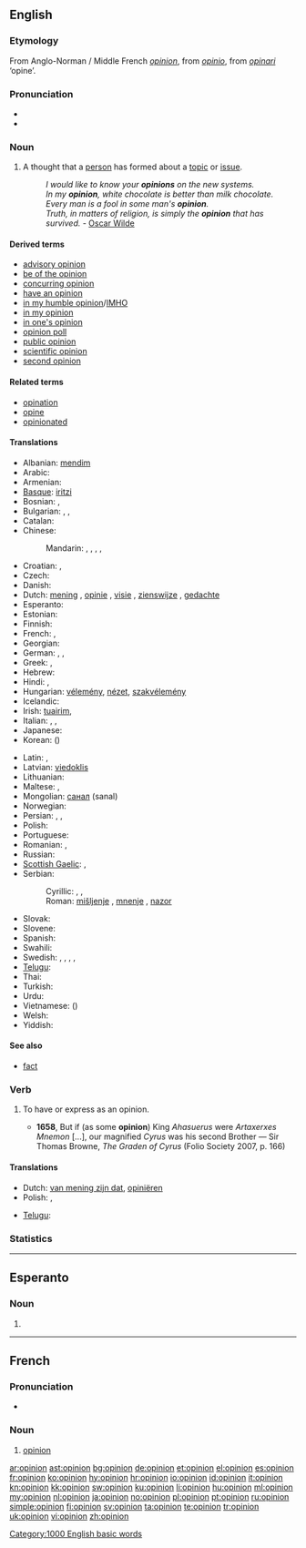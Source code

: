 {{also|opinión}}
==English==

===Etymology===
From Anglo-Norman / Middle French ''[[#French|opinion]]'', from {{etyl|la}} ''[[opinio]]'', from ''[[opinari]]'' ‘opine’.

===Pronunciation===
* {{IPA|/əˈpɪnjən/}}
* {{audio|en-us-opinion.ogg|Audio (US)}}

===Noun===
{{en-noun}}

# A thought that a [[person]] has formed about a [[topic]] or [[issue]].
#: ''I would like to know your '''opinions''' on the new systems.''
#: ''In my '''opinion''', white chocolate is better than milk chocolate.''
#: ''Every man is a fool in some man's '''opinion'''.''
#: ''Truth, in matters of religion, is simply the '''opinion''' that has survived.'' - [[w:Oscar Wilde|Oscar Wilde]]

====Derived terms====
* [[advisory opinion]]
* [[be of the opinion]]
* [[concurring opinion]]
* [[have an opinion]]
* [[in my humble opinion]]/[[IMHO]]
* [[in my opinion]]
* [[in one's opinion]]
* [[opinion poll]]
* [[public opinion]]
* [[scientific opinion]]
* [[second opinion]]

====Related terms====
* [[opination]]
* [[opine]]
* [[opinionated]]

====Translations====
{{trans-top|thought a person has formed about a topic}}
* Albanian: [[mendim]]
* Arabic: {{t-|ar|رأي|m|tr=raa'i}}
* Armenian: {{t-|hy|կարծիք|tr=karçik'}}
* [[Basque]]: [[iritzi]]
* Bosnian: {{t-|bs|mišljenje|n}}, {{t-|bs|mnenje|n}}
* Bulgarian: {{t+|bg|мнение|n|tr=mnenie}}, {{t+|bg|възглед|m|tr=vǎzgled}}, {{t+|bg|схващане|n|tr=sxvaštane}}
* Catalan: {{t|ca|opinió|f}}
* Chinese:
*: Mandarin: {{t-|cmn|意見|sc=Hani}}, {{t-|cmn|意见|tr=yìjiàn|sc=Hani}}, {{t-|cmn|看法|tr=kànfǎ|sc=Hani}}, {{t-|cmn|見解|sc=Hani}}, {{t-|cmn|见解|tr=jiànjiě|sc=Hani}}
* Croatian: {{t-|hr|mišljenje|n|alt=mȉšljēnje}}, {{t-|hr|nazor|m}}
* Czech: {{t+|cs|názor|m}}
* Danish: {{t-|da|opinion}}
* Dutch: [[mening]] {{f}}, [[opinie]] {{f}}, [[visie]] {{f}}, [[zienswijze]] {{f}}, [[gedachte]] {{f}}
* Esperanto: {{t-|eo|opinio|xs=Esperanto}}
* Estonian: {{t|et|arvamus}}
* Finnish: {{t+|fi|mielipide}}
* French: {{t+|fr|avis|m}}, {{t+|fr|opinion|f}}
* Georgian: {{t-|ka|აზრი|tr=azri|sc=Geor|xs=Georgian}}
* German: {{t+|de|Meinung|f}}, {{t+|de|Ansicht|f}}, {{t+|de|Anschauung|f}}
* Greek: {{t+|el|γνώμη|f}}, {{t+|el|άποψη|f}}
* Hebrew: {{t-|he|דיעה|f}}
* Hindi: {{t|hi|विचार|tr=vicār|xs=Hindi}}, {{t|hi|राय|tr=rāy|xs=Hindi}}
* Hungarian: [[vélemény]], [[nézet]], [[szakvélemény]]
* Icelandic: {{t-|is|álit}}
* Irish: [[tuairim]], {{t-|ga|meas|m|xs=Irish}}
* Italian: {{t+|it|opinione|f}}, {{t-|it|concetto|m}}, {{t+|it|parere}}
* Japanese: {{t+|ja|意見|tr=いけん, iken}}
* Korean: {{t+|ko|의견|tr=uigyeon|sc=Hang}} ({{t+|ko|意見|sc=Hani}})
{{trans-mid}}
* Latin: {{t-|la|opinio|f}}, {{t-|la|iudicium|n}}
* Latvian: [[viedoklis]] {{m}}
* Lithuanian: {{t+|lt|nuomonė|f|xs=Lithuanian}}
* Maltese: {{t-|mt|fehma|f|xs=Maltese}}, {{t|mt|opinjoni|f|xs=Maltese}}
* Mongolian: [[санал]] (sanal)
* Norwegian: {{t+|no|mening}}
* Persian: {{t+|fa|نظر|tr=nazar|xs=Persian}}, {{t|fa|عقیده|tr=aqide|xs=Persian}}, {{t+|fa|رأی|tr=rā’i|xs=Persian}}
* Polish: {{t+|pl|opinia|f}}
* Portuguese: {{t+|pt|opinião|f}}
* Romanian: {{t-|ro|părere|f}}, {{t-|ro|opinie|f}}
* Russian: {{t+|ru|мнение|n|tr=mnénije}}
* [[Scottish Gaelic]]: {{t-|gd|barail|f|xs=Scottish Gaelic}}, {{t-|gd|beachd|m|xs=Scottish Gaelic}}
* Serbian:
*: Cyrillic: {{t-|sr|мишљење|n|sc=Cyrl}}, {{t-|sr|мнење|n|sc=Cyrl}}, {{t|sr|назор|m|sc=Cyrl}}
*: Roman: [[mišljenje]] {{n}}, [[mnenje]] {{n}}, [[nazor]] {{m}}
* Slovak: {{t-|sk|názor|m}}
* Slovene: {{t-|sl|mnenje|n}}
* Spanish: {{t+|es|opinión|f}}
* Swahili: {{t+|sw|oni|xs=Swahili}}
* Swedish: {{t+|sv|mening|c}}, {{t+|sv|uppfattning|c}}, {{t+|sv|omdöme|n}}, {{t+|sv|tycke|n}}, {{t+|sv|åsikt|c}}
* [[Telugu]]: {{t|te|అభిప్రయము|tr=abhiprayamu|sc=Telu}}
* Thai: {{t|th|ความเห็น|tr=kwaam hĕn}}
* Turkish: {{t+|tr|görüş}}
* Urdu: {{t|ur|رائے|tr=rāy|xs=Urdu}}
* Vietnamese: {{t+|vi|ý kiến|xs=Vietnamese}} ({{t-|vi|意見|sc=Hani|xs=Vietnamese}})
* Welsh: {{t-|cy|barn|xs=Welsh}}
* Yiddish: {{t|yi|מיינונג|f|tr=meynung|xs=Yiddish}}
{{trans-bottom}}

====See also====
* [[fact]]

===Verb===
{{en-verb}}

# {{transitive|archaic}} To have or express as an opinion.
#* '''1658''', But if (as some '''opinion''') King ''Ahasuerus'' were ''Artaxerxes Mnemon'' [...], our magnified ''Cyrus'' was his second Brother — Sir Thomas Browne, ''The Graden of Cyrus'' (Folio Society 2007, p. 166)

====Translations====
{{trans-top|have or express as an opinion}}
* Dutch: [[van mening zijn dat]], [[opiniëren]]
* Polish: {{t-|pl|opiniować}}, {{t-|pl|wydawać opinię}}
{{trans-mid}}
* [[Telugu]]: {{t|te|ఆభిప్రాయపడుట|tr=abhiprayapaduta|sc=Telu}}
{{trans-bottom}}

===Statistics===
{{rank|wind|drew|strength|596|opinion|according|walked|office}}

[[Category:1000 English basic words]]

----

==Esperanto==

===Noun===
{{infl|eo|noun form|g=s}}

# {{eo-form of|opini|on}}

----

==French==

===Pronunciation===
* {{audio|Fr-opinion.ogg|Audio}}

===Noun===
{{fr-noun|f}}

# [[opinion]]

[[ar:opinion]]
[[ast:opinion]]
[[bg:opinion]]
[[de:opinion]]
[[et:opinion]]
[[el:opinion]]
[[es:opinion]]
[[fr:opinion]]
[[ko:opinion]]
[[hy:opinion]]
[[hr:opinion]]
[[io:opinion]]
[[id:opinion]]
[[it:opinion]]
[[kn:opinion]]
[[kk:opinion]]
[[sw:opinion]]
[[ku:opinion]]
[[li:opinion]]
[[hu:opinion]]
[[ml:opinion]]
[[my:opinion]]
[[nl:opinion]]
[[ja:opinion]]
[[no:opinion]]
[[pl:opinion]]
[[pt:opinion]]
[[ru:opinion]]
[[simple:opinion]]
[[fi:opinion]]
[[sv:opinion]]
[[ta:opinion]]
[[te:opinion]]
[[tr:opinion]]
[[uk:opinion]]
[[vi:opinion]]
[[zh:opinion]]